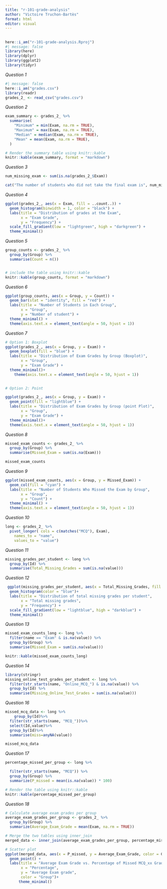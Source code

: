 ```yaml
---
title: "r-101-grade-analysis"
author: "Victoire Truchon-Bartès"
format: html
editor: visual
---
```


## 

```r
here::i_am("r-101-grade-analysis.Rproj")
#| message: false
library(here)
library(dplyr)
library(ggplot2)
library(tidyr)
```

*Question 1*

```r
#| message: false
here::i_am("grades.csv")
library(readr)
grades_2_ <- read_csv("grades.csv")

```

*Question 2*

```r
exam_summary <- grades_2_ %>%
  summarise(
    "Minimum" = min(Exam, na.rm = TRUE),
    "Maximum" = max(Exam, na.rm = TRUE),
    "Median" = median(Exam, na.rm = TRUE),
    "Mean" = mean(Exam, na.rm = TRUE),
  )

# Render the summary table using knitr::kable
knitr::kable(exam_summary, format = "markdown")
```

*Question 3*

```r
num_missing_exam <- sum(is.na(grades_2_$Exam))

cat("The number of students who did not take the final exam is", num_missing_exam)
```

*Question 4*

```r
ggplot(grades_2_, aes(x = Exam, fill = ..count..)) +
  geom_histogram(binwidth = 1, color = "black") +
  labs(title = "Distribution of grades at the Exam",
       x = "Exam Grade",
       y = "Frequency") +
  scale_fill_gradient(low = "lightgreen", high = "darkgreen") +
  theme_minimal()
```

*Question 5*

```r
group_counts <- grades_2_ %>%
  group_by(Group) %>%
  summarise(Count = n())


# include the table using knitr::kable
knitr::kable(group_counts, format = "markdown")
```

*Question 6*

```r
ggplot(group_counts, aes(x = Group, y = Count)) +
  geom_bar(stat = "identity", fill = "red") +
  labs(title = "Number of Students in Each Group",
       x = "Group",
       y = "Number of student") +
  theme_minimal() +
  theme(axis.text.x = element_text(angle = 50, hjust = 1))


```

*Question 7*

```r
# Option 1: Boxplot
ggplot(grades_2_, aes(x = Group, y = Exam)) +
  geom_boxplot(fill = "blue") +
  labs(title = "Distribution of Exam Grades by Group (Boxplot)",
       x = "Group",
       y = "Exam Grade") +
  theme_minimal()+
    theme(axis.text.x = element_text(angle = 50, hjust = 1))
  

# Option 2: Point 

ggplot(grades_2_, aes(x = Group, y = Exam)) +
  geom_point(fill = "lightblue") +
  labs(title = "Distribution of Exam Grades by Group (point Plot)",
       x = "Group",
       y = "Exam Grade") +
  theme_minimal()+
  theme(axis.text.x = element_text(angle = 50, hjust = 1))

```

*Question 8*

```r
missed_exam_counts <- grades_2_ %>%
  group_by(Group) %>%
  summarise(Missed_Exam = sum(is.na(Exam)))

missed_exam_counts

```

*Question 9*

```r
ggplot(missed_exam_counts, aes(x = Group, y = Missed_Exam)) +
  geom_col(fill = "cyan") +
  labs(title = "Number of Students Who Missed the Exam by Group",
       x = "Group",
       y = "Count") +
  theme_minimal() +
  theme(axis.text.x = element_text(angle = 50, hjust = 1))
```

*Question 10*

```r
long <- grades_2_ %>%
  pivot_longer( cols = c(matches("MCQ"), Exam), 
    names_to = "name",
    values_to = "value")
```

*Question 11*

```r
missing_grades_per_student <- long %>%
  group_by(Id) %>%
  summarise(Total_Missing_Grades = sum(is.na(value)))


```

*Question 12*

```r

 ggplot(missing_grades_per_student, aes(x = Total_Missing_Grades, fill = ..count..)) +
  geom_histogram(color = "blue")+ 
  labs(title = "Distribution of total missing grades per student",
       x = "Total missing grades", 
       y = "Frequency") +
  scale_fill_gradient(low = "lightblue", high = "darkblue") + 
  theme_minimal()

```

*Question 13*

```r
missed_exam_counts_long <- long %>%
  filter(name == "Exam" & is.na(value)) %>%
  group_by(Group) %>%
  summarise(Missed_Exam = sum(is.na(value)))

knitr::kable(missed_exam_counts_long)
```

*Question 14*

```r
library(stringr)
missing_online_test_grades_per_student <- long %>%
  filter(str_starts(name, "Online_MCQ_") & is.na(value)) %>%
  group_by(Id) %>%
  summarise(Missing_Online_Test_Grades = sum(is.na(value)))
```

*Question 16*

```r
missed_mcq_data <- long %>%
    group_by(Id)%>%
  filter(str_starts(name, "MCQ_"))%>%
  select(Id,value)%>%
  group_by(Id)%>%
  summarise(miss=anyNA(value))

missed_mcq_data

```

*Question 17*

```r
percentage_missed_per_group <- long %>%

  filter(str_starts(name, "MCQ")) %>%
  group_by(Group) %>%
  summarize(P_missed = mean(is.na(value)) * 100)

# Render the table using knitr::kable
knitr::kable(percentage_missed_per_group)

```

*Question 18*

```r
# Calculate average exam grades per group
average_exam_grades_per_group <- grades_2_ %>%
  group_by(Group) %>%
  summarize(Average_Exam_Grade = mean(Exam, na.rm = TRUE))

# Merge the two tables using inner_join
merged_data <- inner_join(average_exam_grades_per_group, percentage_missed_per_group, by = "Group")

# Scatter plot
ggplot(merged_data, aes(x = P_missed, y = Average_Exam_Grade, color = Group)) +
  geom_point() +
  labs(title = "Average Exam Grade vs. Percentage of Missed MCQ_xx Grades",
       x = "Percentage",
       y = "Average Exam grade",
       color = "Group")+
      theme_minimal()
```
